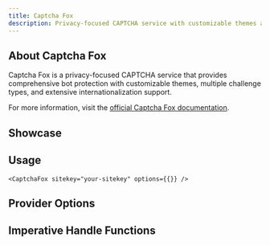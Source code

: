 ```yaml
---
title: Captcha Fox
description: Privacy-focused CAPTCHA service with customizable themes and multiple challenge types
---
```



## About Captcha Fox

Captcha Fox is a privacy-focused CAPTCHA service that provides comprehensive bot protection with customizable themes, multiple challenge types, and extensive internationalization support.

For more information, visit the [official Captcha Fox documentation](https://docs.captchafox.com/).

## Showcase
<CaptchaFoxPlayground />

## Usage

```tsx
<CaptchaFox sitekey="your-sitekey" options={{}} />
```

## Provider Options
<AutoTypeTable path="../../packages/react-captcha/src/provider/captcha-fox/types.d.ts" name="RenderParameters" />

## Imperative Handle Functions
<AutoTypeTable path="../../packages/react-captcha/src/provider/captcha-fox/provider.ts" name="CaptchaFoxHandle" />
